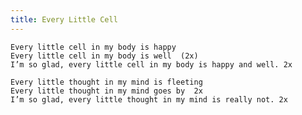 ```yaml
---
title: Every Little Cell
---
```


```
Every little cell in my body is happy
Every little cell in my body is well  (2x) 
I’m so glad, every little cell in my body is happy and well. 2x

Every little thought in my mind is fleeting
Every little thought in my mind goes by  2x
I’m so glad, every little thought in my mind is really not. 2x
```
